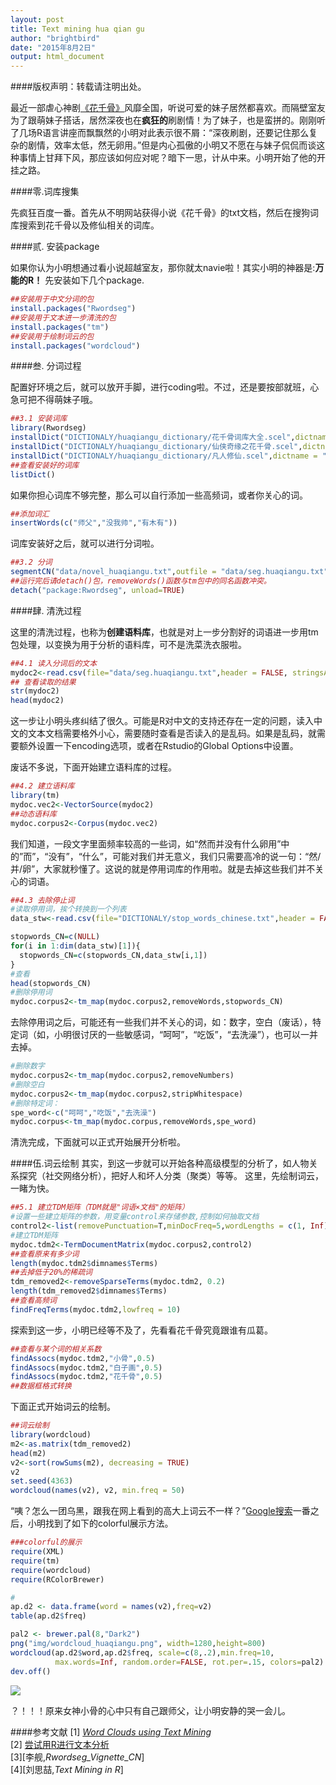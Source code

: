 ```yaml
---
layout: post
title: Text mining hua qian gu
author: "brightbird"
date: "2015年8月2日"
output: html_document
---
```


####版权声明：转载请注明出处。

  
  
  最近一部虐心神剧[《花千骨》](http://baike.baidu.com/subview/3214193/12258556.htm)风靡全国，听说可爱的妹子居然都喜欢。而隔壁室友为了跟萌妹子搭话，居然深夜也在**疯狂的**刷剧情！为了妹子，也是蛮拼的。刚刚听了几场R语言讲座而飘飘然的小明对此表示很不屑：“深夜刷剧，还要记住那么复杂的剧情，效率太低，然无卵用。”但是内心孤傲的小明又不愿在与妹子侃侃而谈这种事情上甘拜下风，那应该如何应对呢？暗下一思，计从中来。小明开始了他的开挂之路。
  
####零.词库搜集

  先疯狂百度一番。首先从不明网站获得小说《花千骨》的txt文档，然后在搜狗词库搜索到花千骨以及修仙相关的词库。

####贰. 安装package

  如果你认为小明想通过看小说超越室友，那你就太navie啦！其实小明的神器是:**万能的R！**
  先安装如下几个package.
```r
##安装用于中文分词的包
install.packages("Rwordseg")
##安装用于文本进一步清洗的包
install.packages("tm")
##安装用于绘制词云的包
install.packages("wordcloud")
```

####叁. 分词过程

  配置好环境之后，就可以放开手脚，进行coding啦。不过，还是要按部就班，心急可把不得萌妹子哦。
```r
##3.1 安装词库
library(Rwordseg)
installDict("DICTIONALY/huaqiangu_dictionary/花千骨词库大全.scel",dictname = "huaqiangu1")
installDict("DICTIONALY/huaqiangu_dictionary/仙侠奇缘之花千骨.scel",dictname = "huaqiangu2")
installDict("DICTIONALY/huaqiangu_dictionary/凡人修仙.scel",dictname = "huaqiangu3")
##查看安装好的词库
listDict()
```

  如果你担心词库不够完整，那么可以自行添加一些高频词，或者你关心的词。
```r
##添加词汇
insertWords(c("师父","没我帅","有木有"))
```
  词库安装好之后，就可以进行分词啦。
```r
##3.2 分词
segmentCN("data/novel_huaqiangu.txt",outfile = "data/seg.huaqiangu.txt")
##运行完后请detach()包，removeWords()函数与tm包中的同名函数冲突。
detach("package:Rwordseg", unload=TRUE)
```

####肆. 清洗过程

  这里的清洗过程，也称为**创建语料库**，也就是对上一步分割好的词语进一步用tm包处理，以变换为用于分析的语料库，可不是洗菜洗衣服啦。
```r
##4.1 读入分词后的文本
mydoc2<-read.csv(file="data/seg.huaqiangu.txt",header = FALSE, stringsAsFactors =FALSE,sep ="",encoding = "UTF-8")
## 查看读取的结果
str(mydoc2)
head(mydoc2)
```
  这一步让小明头疼纠结了很久。可能是R对中文的支持还存在一定的问题，读入中文的文本文档需要格外小心，需要随时查看是否读入的是乱码。如果是乱码，就需要额外设置一下encoding选项，或者在Rstudio的Global Options中设置。
  
  废话不多说，下面开始建立语料库的过程。
```r
##4.2 建立语料库
library(tm)
mydoc.vec2<-VectorSource(mydoc2)
##动态语料库
mydoc.corpus2<-Corpus(mydoc.vec2)
```

  我们知道，一段文字里面频率较高的一些词，如“然而并没有什么卵用”中的"而"，"没有"，“什么”，可能对我们并无意义，我们只需要高冷的说一句：“然/并/卵”，大家就秒懂了。这说的就是停用词库的作用啦。就是去掉这些我们并不关心的词语。
```r
##4.3 去除停止词
#读取停用词，挨个转换到一个列表
data_stw<-read.csv(file="DICTIONALY/stop_words_chinese.txt",header = FALSE, stringsAsFactors =FALSE,sep ="")

stopwords_CN=c(NULL)
for(i in 1:dim(data_stw)[1]){
  stopwords_CN=c(stopwords_CN,data_stw[i,1])
}
#查看
head(stopwords_CN)
#删除停用词
mydoc.corpus2<-tm_map(mydoc.corpus2,removeWords,stopwords_CN)
```
  去除停用词之后，可能还有一些我们并不关心的词，如：数字，空白（废话），特定词（如，小明很讨厌的一些敏感词，“呵呵”，"吃饭"，"去洗澡"），也可以一并去掉。
  
```r
#删除数字
mydoc.corpus2<-tm_map(mydoc.corpus2,removeNumbers)   
#删除空白
mydoc.corpus2<-tm_map(mydoc.corpus2,stripWhitespace)              
#删除特定词：
spe_word<-c("呵呵","吃饭","去洗澡")
mydoc.corpus<-tm_map(mydoc.corpus,removeWords,spe_word)
```
  清洗完成，下面就可以正式开始展开分析啦。

####伍.词云绘制
  其实，到这一步就可以开始各种高级模型的分析了，如人物关系探究（社交网络分析），把好人和坏人分类（聚类）等等。
  这里，先绘制词云，一睹为快。
```r
##5.1 建立TDM矩阵（TDM就是"词语×文档"的矩阵）
#设置一些建立矩阵的参数，用变量control来存储参数,控制如何抽取文档
control2<-list(removePunctuation=T,minDocFreq=5,wordLengths = c(1, Inf))    
#建立TDM矩阵
mydoc.tdm2<-TermDocumentMatrix(mydoc.corpus2,control2)
##查看原来有多少词
length(mydoc.tdm2$dimnames$Terms)  
##去掉低于20%的稀疏词
tdm_removed2<-removeSparseTerms(mydoc.tdm2, 0.2) 
length(tdm_removed2$dimnames$Terms)
##查看高频词
findFreqTerms(mydoc.tdm2,lowfreq = 10)

```
  
  探索到这一步，小明已经等不及了，先看看花千骨究竟跟谁有瓜葛。
```r
##查看与某个词的相关系数
findAssocs(mydoc.tdm2,"小骨",0.5)
findAssocs(mydoc.tdm2,"白子画",0.5)
findAssocs(mydoc.tdm2,"花千骨",0.5)
##数据框格式转换

```

  下面正式开始词云的绘制。  
```r
##词云绘制
library(wordcloud)
m2<-as.matrix(tdm_removed2)
head(m2)
v2<-sort(rowSums(m2), decreasing = TRUE)
v2
set.seed(4363)
wordcloud(names(v2), v2, min.freq = 50)
```
  “咦？怎么一团乌黑，跟我在网上看到的高大上词云不一样？”[Google搜索](http://www.r-bloggers.com/word-clouds-using-text-mining/)一番之后，小明找到了如下的colorful展示方法。
```r
###colorful的展示
require(XML)
require(tm)
require(wordcloud)
require(RColorBrewer)

# 
ap.d2 <- data.frame(word = names(v2),freq=v2)
table(ap.d2$freq)

pal2 <- brewer.pal(8,"Dark2")
png("img/wordcloud_huaqiangu.png", width=1280,height=800)
wordcloud(ap.d2$word,ap.d2$freq, scale=c(8,.2),min.freq=10,
          max.words=Inf, random.order=FALSE, rot.per=.15, colors=pal2)
dev.off()

```
![](img/wordcloud_huaqiangu.png)  

  ？！！！原来女神小骨的心中只有自己跟师父，让小明安静的哭一会儿。
  
  
  
####参考文献
[1] [_Word Clouds using Text Mining_](http://www.r-bloggers.com/word-clouds-using-text-mining/)  
[2] [尝试用R进行文本分析](http://blog.sina.com.cn/s/blog_54f07aba0102vfsw.html)  
[3][李舰,_Rwordseg_Vignette_CN_]    
[4][刘思喆,_Text Mining in R_]    
  
  
